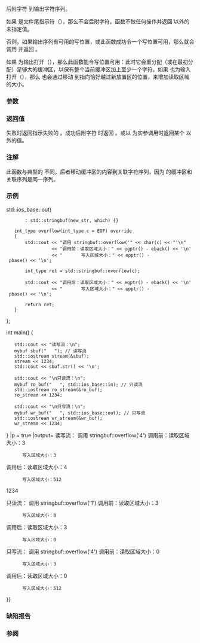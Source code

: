 {{cpp/io/basic_stringbuf/title|overflow}}
{{cpp/io/basic_stringbuf/navbar}}
{{ddcl|1=
protected:
virtual int_type overflow ( int_type c = Traits::eof() );
}}

后附字符 {{c|c}} 到输出字符序列。

如果 {{c|c}} 是文件尾指示符（{{c|1=traits::eq_int_type(c, traits::eof()) == true}}），那么不会后附字符。函数不做任何操作并返回 {{c|traits::eof()}} 以外的未指定值。

否则，如果输出序列有可用的写位置，或此函数成功令一个写位置可用，那么就会调用 {{c|sputc(c)}} 并返回 {{c|c}}。

如果 {{lc|std::stringbuf}} 为输出打开（{{c|1=mode &amp; ios_base::out) != 0}}），那么此函数能令写位置可用：此时它会重分配（或在最初分配）足够大的缓冲区，以保有整个当前缓冲区加上至少一个字符。如果 {{lc|std::stringbuf}} 也为输入打开（{{c|1=(mode &amp; ios_base::in) != 0}}），那么 {{tt|overflow}} 也会通过移动 {{lc|egptr()}} 到指向恰好越过新放置区的位置，来增加读取区域的大小。

===参数===
{{par begin}}
{{par|c|要在写入区域存储的字符}}
{{par end}}

===返回值===
失败时返回指示失败的 {{c|Traits::eof()}}。成功后附字符 {{c|c}} 时返回 {{c|c}}。或以 {{c|Traits::eof()}} 为实参调用时返回某个 {{c|Traits::eof()}} 以外的值。

===注解===
此函数与典型的 {{tt|overflow()}} 不同，后者移动缓冲区的内容到关联字符序列，因为 {{lc|std::basic_stringbuf}} 的缓冲区和关联序列是同一序列。

===示例===
{{example
|在用于执行此示例的实现（如 GCC-4.9）中，{{tt|overflow()}} 过分配写入区域为 512 字节：调用 {{lc|str()}} 只会返回四个初始字节，但剩下的 508 次对 {{lc|sputc()}} 的调用不会要求对 {{tt|overflow()}} 的新调用。
|code=
#include &lt;sstream&gt;
#include &lt;iostream&gt;

struct mybuf : std::stringbuf
{
    mybuf(const std::string&amp; new_str,
          std::ios_base::openmode which = std::ios_base::in {{!}} std::ios_base::out)
        : std::stringbuf(new_str, which) {}
    
    int_type overflow(int_type c = EOF) override
    {
        std::cout &lt;&lt; "调用 stringbuf::overflow('" &lt;&lt; char(c) &lt;&lt; "'\n"
                  &lt;&lt; "调用前：读取区域大小：" &lt;&lt; egptr() - eback() &lt;&lt; '\n'
                  &lt;&lt; "       写入区域大小：" &lt;&lt; epptr() - pbase() &lt;&lt; '\n';
        
        int_type ret = std::stringbuf::overflow(c);
        
        std::cout &lt;&lt; "调用后：读取区域大小：" &lt;&lt; egptr() - eback() &lt;&lt; '\n'
                  &lt;&lt; "       写入区域大小：" &lt;&lt; epptr() - pbase() &lt;&lt; '\n';
        
        return ret;
    }
};

int main()
{
    std::cout &lt;&lt; "读写流：\n";
    mybuf sbuf("   "); // 读写流
    std::iostream stream(&amp;sbuf);
    stream &lt;&lt; 1234;
    std::cout &lt;&lt; sbuf.str() &lt;&lt; '\n';
    
    std::cout &lt;&lt; "\n只读流：\n";
    mybuf ro_buf("   ", std::ios_base::in); // 只读流
    std::iostream ro_stream(&amp;ro_buf);
    ro_stream &lt;&lt; 1234;
    
    std::cout &lt;&lt; "\n只写流：\n";
    mybuf wr_buf("   ", std::ios_base::out); // 只写流
    std::iostream wr_stream(&amp;wr_buf);
    wr_stream &lt;&lt; 1234;
}
|p = true
|output=
读写流：
调用 stringbuf::overflow('4')
调用前：读取区域大小：3
       写入区域大小：3
调用后：读取区域大小：4
       写入区域大小：512
1234

只读流：
调用 stringbuf::overflow('1')
调用前：读取区域大小：3
       写入区域大小：0
调用后：读取区域大小：3
       写入区域大小：0

只写流：
调用 stringbuf::overflow('4')
调用前：读取区域大小：0
       写入区域大小：3
调用后：读取区域大小：0
       写入区域大小：512
}}

===缺陷报告===
{{dr list begin}}
{{dr list item|wg=lwg|dr=169|std=C++98|before=（重）分配的缓冲区只能额外持有一个字符|after=可以额外持有多个字符}}
{{dr list item|wg=lwg|dr=432|std=C++98|before={{tt|std::stringbuf}} 为输入打开时 {{tt|overflow}} 会移动 {{lc|epptr()}} 到指向恰好越过新放置区的位置|after=不会移动它}}
{{dr list end}}

===参阅===
{{dsc begin}}
{{dsc inc|cpp/io/basic_streambuf/dsc overflow}}
{{dsc inc|cpp/io/basic_stringbuf/dsc underflow}}
{{dsc end}}

{{langlinks|de|en|es|fr|it|ja|pt|ru}}